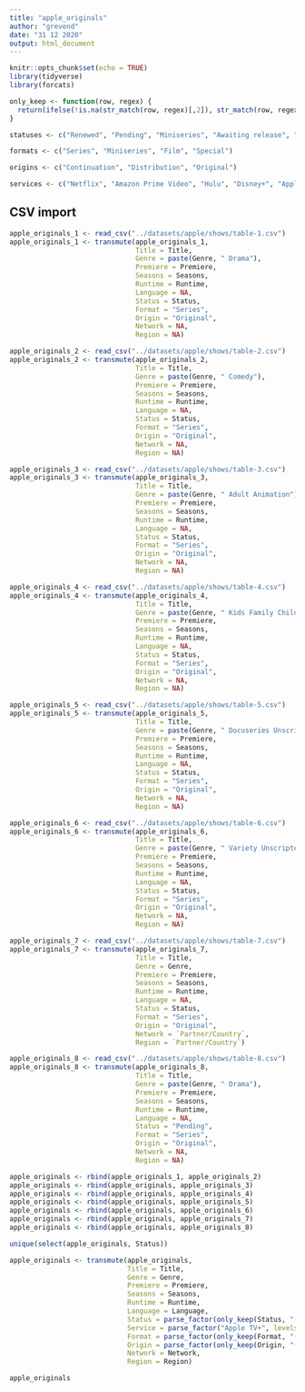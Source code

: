 ```yaml
---
title: "apple_originals"
author: "grevend"
date: "31 12 2020"
output: html_document
---
```


```r
knitr::opts_chunk$set(echo = TRUE)
library(tidyverse)
library(forcats)
```

```r
only_keep <- function(row, regex) {
  return(ifelse(!is.na(str_match(row, regex)[,2]), str_match(row, regex)[,2], str_match(row, regex)[,2]))
}

statuses <- c("Renewed", "Pending", "Miniseries", "Awaiting release", "Event", "Development", "Ended", "Film", "Special", "Distribution")

formats <- c("Series", "Miniseries", "Film", "Special")

origins <- c("Continuation", "Distribution", "Original")

services <- c("Netflix", "Amazon Prime Video", "Hulu", "Disney+", "Apple TV+")
```

## CSV import

```r
apple_originals_1 <- read_csv("../datasets/apple/shows/table-1.csv")
apple_originals_1 <- transmute(apple_originals_1,
                               Title = Title,
                               Genre = paste(Genre, " Drama"),
                               Premiere = Premiere,
                               Seasons = Seasons,
                               Runtime = Runtime,
                               Language = NA,
                               Status = Status,
                               Format = "Series",
                               Origin = "Original",
                               Network = NA,
                               Region = NA)

apple_originals_2 <- read_csv("../datasets/apple/shows/table-2.csv")
apple_originals_2 <- transmute(apple_originals_2,
                               Title = Title,
                               Genre = paste(Genre, " Comedy"),
                               Premiere = Premiere,
                               Seasons = Seasons,
                               Runtime = Runtime,
                               Language = NA,
                               Status = Status,
                               Format = "Series",
                               Origin = "Original",
                               Network = NA,
                               Region = NA)

apple_originals_3 <- read_csv("../datasets/apple/shows/table-3.csv")
apple_originals_3 <- transmute(apple_originals_3,
                               Title = Title,
                               Genre = paste(Genre, " Adult Animation"),
                               Premiere = Premiere,
                               Seasons = Seasons,
                               Runtime = Runtime,
                               Language = NA,
                               Status = Status,
                               Format = "Series",
                               Origin = "Original",
                               Network = NA,
                               Region = NA)

apple_originals_4 <- read_csv("../datasets/apple/shows/table-4.csv")
apple_originals_4 <- transmute(apple_originals_4,
                               Title = Title,
                               Genre = paste(Genre, " Kids Family Children"),
                               Premiere = Premiere,
                               Seasons = Seasons,
                               Runtime = Runtime,
                               Language = NA,
                               Status = Status,
                               Format = "Series",
                               Origin = "Original",
                               Network = NA,
                               Region = NA)

apple_originals_5 <- read_csv("../datasets/apple/shows/table-5.csv")
apple_originals_5 <- transmute(apple_originals_5,
                               Title = Title,
                               Genre = paste(Genre, " Docuseries Unscripted"),
                               Premiere = Premiere,
                               Seasons = Seasons,
                               Runtime = Runtime,
                               Language = NA,
                               Status = Status,
                               Format = "Series",
                               Origin = "Original",
                               Network = NA,
                               Region = NA)

apple_originals_6 <- read_csv("../datasets/apple/shows/table-6.csv")
apple_originals_6 <- transmute(apple_originals_6,
                               Title = Title,
                               Genre = paste(Genre, " Variety Unscripted"),
                               Premiere = Premiere,
                               Seasons = Seasons,
                               Runtime = Runtime,
                               Language = NA,
                               Status = Status,
                               Format = "Series",
                               Origin = "Original",
                               Network = NA,
                               Region = NA)

apple_originals_7 <- read_csv("../datasets/apple/shows/table-7.csv")
apple_originals_7 <- transmute(apple_originals_7,
                               Title = Title,
                               Genre = Genre,
                               Premiere = Premiere,
                               Seasons = Seasons,
                               Runtime = Runtime,
                               Language = NA,
                               Status = Status,
                               Format = "Series",
                               Origin = "Original",
                               Network = `Partner/Country`,
                               Region = `Partner/Country`)

apple_originals_8 <- read_csv("../datasets/apple/shows/table-8.csv")
apple_originals_8 <- transmute(apple_originals_8,
                               Title = Title,
                               Genre = paste(Genre, " Drama"),
                               Premiere = Premiere,
                               Seasons = Seasons,
                               Runtime = Runtime,
                               Language = NA,
                               Status = "Pending",
                               Format = "Series",
                               Origin = "Original",
                               Network = NA,
                               Region = NA)

apple_originals <- rbind(apple_originals_1, apple_originals_2)
apple_originals <- rbind(apple_originals, apple_originals_3)
apple_originals <- rbind(apple_originals, apple_originals_4)
apple_originals <- rbind(apple_originals, apple_originals_5)
apple_originals <- rbind(apple_originals, apple_originals_6)
apple_originals <- rbind(apple_originals, apple_originals_7)
apple_originals <- rbind(apple_originals, apple_originals_8)

unique(select(apple_originals, Status))

apple_originals <- transmute(apple_originals, 
                             Title = Title,
                             Genre = Genre,
                             Premiere = Premiere,
                             Seasons = Seasons,
                             Runtime = Runtime,
                             Language = Language,
                             Status = parse_factor(only_keep(Status, "(Renewed|Pending|Miniseries|Awaiting release|Event|Development|Ended|Film|Special|Distribution)"), levels = statuses),
                             Service = parse_factor("Apple TV+", levels = services),
                             Format = parse_factor(only_keep(Format, "(Series|Miniseries|Film|Special)"), levels = formats),
                             Origin = parse_factor(only_keep(Origin, "(Continuation|Distribution|Original)"), levels = origins),
                             Network = Network,
                             Region = Region)

apple_originals
```